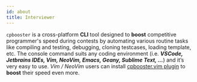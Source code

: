 ```yaml
---
id: about
title: Interviewer
---
```


`cpbooster` is a cross-platform **CLI** tool designed to **boost** competitive programmer's speed during contests by automating various routine tasks
like compiling and testing, debugging, cloning testcases, loading template, etc. The console command suits any coding environment
(i.e. _**VSCode, Jetbrains IDEs, Vim, NeoVim, Emacs, Geany, Sublime Text, ...**_) and it’s very easy to use. _Vim / NeoVim_ users can
install [cpbooster.vim plugin](https://github.com/searleser97/cpbooster.vim) to **boost** their speed even more.
